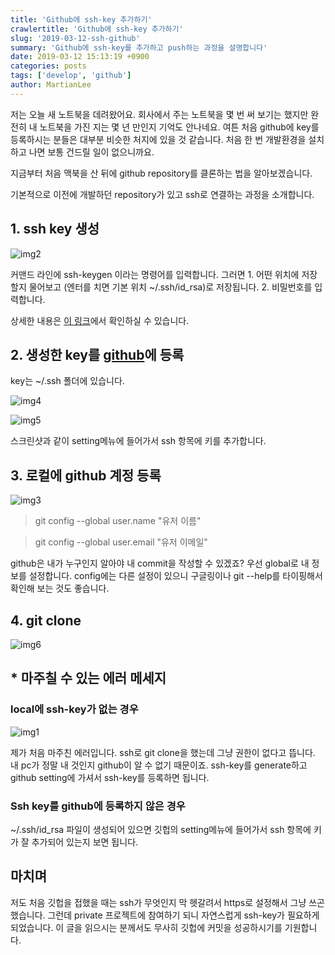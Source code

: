 ```yaml
---
title: 'Github에 ssh-key 추가하기'
crawlertitle: 'Github에 ssh-key 추가하기'
slug: '2019-03-12-ssh-github'
summary: 'Github에 ssh-key를 추가하고 push하는 과정을 설명합니다'
date: 2019-03-12 15:13:19 +0900
categories: posts
tags: ['develop', 'github']
author: MartianLee
---
```


저는 오늘 새 노트북을 데려왔어요. 회사에서 주는 노트북을 몇 번 써 보기는 했지만 완전히 내 노트북을 가진 지는 몇 년 만인지 기억도 안나네요. 여튼 처음 github에 key를 등록하시는 분들은 대부분 비슷한 처지에 있을 것 같습니다. 처음 한 번 개발환경을 설치하고 나면 보통 건드릴 일이 없으니까요.

지금부터 처음 맥북을 산 뒤에 github repository를 클론하는 법을 알아보겠습니다.

기본적으로 이전에 개발하던 repository가 있고 ssh로 연결하는 과정을 소개합니다.

## 1. ssh key 생성

![img2](/static/post-images/190312_ssh_key_github/img2.png)

커맨드 라인에 ssh-keygen 이라는 명령어를 입력합니다.
그러면 1. 어떤 위치에 저장할지 물어보고 (엔터를 치면 기본 위치 ~/.ssh/id_rsa)로 저장됩니다. 2. 비밀번호를 입력합니다.

상세한 내용은 [이 링크][ssh-key]에서 확인하실 수 있습니다.

## 2. 생성한 key를 [github][github]에 등록

key는 ~/.ssh 폴더에 있습니다.

![img4](/static/post-images/190312_ssh_key_github/img4.png)

![img5](/static/post-images/190312_ssh_key_github/img5.png)

스크린샷과 같이 setting메뉴에 들어가서 ssh 항목에 키를 추가합니다.

## 3. 로컬에 github 계정 등록

![img3](/static/post-images/190312_ssh_key_github/img3.png)

> git config --global user.name "유저 이름"

> git config --global user.email "유저 이메일"

github은 내가 누구인지 알아야 내 commit을 작성할 수 있겠죠? 우선 global로 내 정보를 설정합니다. config에는 다른 설정이 있으니 구글링이나 git --help를 타이핑해서 확인해 보는 것도 좋습니다.

## 4. git clone

![img6](/static/post-images/190312_ssh_key_github/img6.png)

## \* 마주칠 수 있는 에러 메세지

### local에 ssh-key가 없는 경우

![img1](/static/post-images/190312_ssh_key_github/img1.png)

제가 처음 마주친 에러입니다. ssh로 git clone을 했는데 그냥 권한이 없다고 뜹니다. 내 pc가 정말 내 것인지 github이 알 수 없기 때문이죠. ssh-key를 generate하고 github setting에 가셔서 ssh-key를 등록하면 됩니다.

### Ssh key를 github에 등록하지 않은 경우

~/.ssh/id_rsa 파일이 생성되어 있으면 깃헙의 setting메뉴에 들어가서 ssh 항목에 키가 잘 추가되어 있는지 보면 됩니다.

## 마치며

저도 처음 깃헙을 접했을 때는 ssh가 무엇인지 막 헷갈려서 https로 설정해서 그냥 쓰곤 했습니다. 그런데 private 프로젝트에 참여하기 되니 자연스럽게 ssh-key가 필요하게 되었습니다. 이 글을 읽으시는 분께서도 무사히 깃헙에 커밋을 성공하시기를 기원합니다.

[github]: https://github.com/
[ssh-key]: https://git-scm.com/book/ko/v1/Git-%EC%84%9C%EB%B2%84-SSH-%EA%B3%B5%EA%B0%9C%ED%82%A4-%EB%A7%8C%EB%93%A4%EA%B8%B0
